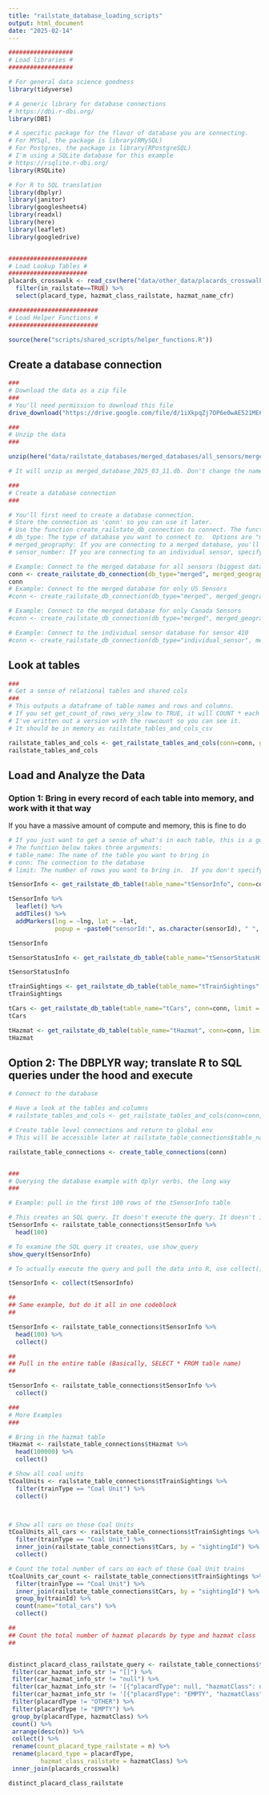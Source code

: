 ```yaml
---
title: "railstate_database_loading_scripts"
output: html_document
date: "2025-02-14"
---
```


```r

##################
# Load libraries #
##################

# For general data science goodness
library(tidyverse)

# A generic library for database connections
# https://dbi.r-dbi.org/
library(DBI)

# A specific package for the flavor of database you are connecting.  
# For MYSql, the package is library(RMySQL)
# For Postgres, the package is library(RPostgreSQL)
# I'm using a SQLite database for this example
# https://rsqlite.r-dbi.org/
library(RSQLite)

# For R to SQL translation
library(dbplyr)
library(janitor)
library(googlesheets4)
library(readxl)
library(here)
library(leaflet)
library(googledrive)


######################
# Load Lookup Tables #
######################
placards_crosswalk <- read_csv(here("data/other_data/placards_crosswalk_cfr_census_railstate.csv")) %>%
  filter(in_railstate==TRUE) %>%
  select(placard_type, hazmat_class_railstate, hazmat_name_cfr) 

#########################
# Load Helper Functions #
#########################

source(here("scripts/shared_scripts/helper_functions.R"))

```

## Create a database connection

```r

###
# Download the data as a zip file
###
# You'll need permission to download this file
drive_download("https://drive.google.com/file/d/1iXkpqZj7OP6e0wAE521ME6nSgpd3F2HX/view?usp=drive_link", path = here("data/railstate_databases/merged_databases/all_sensors/merged_databases.db.zip"), overwrite = TRUE)

###
# Unzip the data
###

unzip(here("data/railstate_databases/merged_databases/all_sensors/merged_databases.db.zip"), exdir = here("data/railstate_databases/merged_databases/all_sensors/"))

# It will unzip as merged_database_2025_03_11.db. Don't change the name.

###
# Create a database connection
###

# You'll first need to create a database connection.  
# Store the connection as 'conn' so you can use it later.
# Use the function create_railstate_db_connection to connect. The function create_railstate_db_connection has 3 arguments:
# db_type: The type of database you want to connect to.  Options are "merged" or "individual_sensor". Use merged
# merged_geography: If you are connecting to a merged database, you'll need to specify which one.  Options are "all_sensors", "us", or "canada". Use all_sensors
# sensor_number: If you are connecting to an individual sensor, specify which one. Ignore this

# Example: Connect to the merged database for all sensors (biggest database)
conn <- create_railstate_db_connection(db_type="merged", merged_geography="all_sensors", sensor_number=NULL)
conn
# Example: Connect to the merged database for only US Sensors
#conn <- create_railstate_db_connection(db_type="merged", merged_geography="us", sensor_number=NULL)

# Example: Connect to the merged database for only Canada Sensors
#conn <- create_railstate_db_connection(db_type="merged", merged_geography="canada", sensor_number=NULL)

# Example: Connect to the individual sensor database for sensor 410
#conn <- create_railstate_db_connection(db_type="individual_sensor", merged_geography=NULL, sensor_number=410)
```
## Look at tables

```r
###
# Get a sense of relational tables and shared cols
###
# This outputs a dataframe of table names and rows and columns. 
# If you set get_count_of_rows_very_slow to TRUE, it will COUNT * each of the tables, and return those values in the dataframe. For the full database and the canada database, this is a computationally intensive operation. For the full db, the cars and hazmat tables have 241 million rows each (and growing)
# I've written out a version with the rowcount so you can see it. 
# It should be in memory as railstate_tables_and_cols_csv

railstate_tables_and_cols <- get_railstate_tables_and_cols(conn=conn, get_count_of_rows_very_slow = FALSE)
railstate_tables_and_cols
```

## Load and Analyze the Data

### Option 1: Bring in every record of each table into memory, and work with it that way
If you have a massive amount of compute and memory, this is fine to do

```r

# If you just want to get a sense of what's in each table, this is a good way to do it.  
# The function below takes three arguments:
# table_name: The name of the table you want to bring in
# conn: The connection to the database
# limit: The number of rows you want to bring in.  If you don't specify, it will bring in all rows.  This is a good way to limit the number of rows you bring in. For the entire database, remember that the entire tCars and tHazmat table each have 245 million rows.

tSensorInfo <- get_railstate_db_table(table_name="tSensorInfo", conn=conn, limit = 100000)

tSensorInfo %>%
  leaflet() %>%
  addTiles() %>%
  addMarkers(lng = ~lng, lat = ~lat, 
             popup = ~paste0("sensorId:", as.character(sensorId), " ", as.character(name)))

tSensorInfo

```

```r
tSensorStatusInfo <- get_railstate_db_table(table_name="tSensorStatusHist", conn=conn, limit = 100000)

tSensorStatusInfo
```

```r

tTrainSightings <- get_railstate_db_table(table_name="tTrainSightings", conn=conn, limit = 100000)
tTrainSightings

```

```r

tCars <- get_railstate_db_table(table_name="tCars", conn=conn, limit = 100000)
tCars 

```

```r
tHazmat <- get_railstate_db_table(table_name="tHazmat", conn=conn, limit=1000000)
tHazmat
```

## Option 2: The DBPLYR way; translate R to SQL queries under the hood and execute

```r


# Connect to the database 

# Have a look at the tables and columns
# railstate_tables_and_cols <- get_railstate_tables_and_cols(conn=conn, get_count_of_rows_very_slow = TRUE)

# Create table level connections and return to global env
# This will be accessible later at railstate_table_connections$table_name

railstate_table_connections <- create_table_connections(conn)


###
# Querying the database example with dplyr verbs, the long way
###

# Example: pull in the first 100 rows of the tSensorInfo table  

# This creates an SQL query. It doesn't execute the query. It doesn't ingest a dataframe.
tSensorInfo <- railstate_table_connections$tSensorInfo %>%
  head(100) 

# To examine the SQL query it creates, use show_query
show_query(tSensorInfo)

# To actually execute the query and pull the data into R, use collect()

tSensorInfo <- collect(tSensorInfo)

##
## Same example, but do it all in one codeblock
##

tSensorInfo <- railstate_table_connections$tSensorInfo %>%
  head(100) %>%
  collect()

##
## Pull in the entire table (Basically, SELECT * FROM table name)
##

tSensorInfo <- railstate_table_connections$tSensorInfo %>%
  collect()

###
# More Examples
###

# Bring in the hazmat table
tHazmat <- railstate_table_connections$tHazmat %>%
  head(100000) %>%
  collect() 

# Show all coal units
tCoalUnits <- railstate_table_connections$tTrainSightings %>%
  filter(trainType == "Coal Unit") %>%
  collect()



# Show all cars on those Coal Units 
tCoalUnits_all_cars <- railstate_table_connections$tTrainSightings %>%
  filter(trainType == "Coal Unit") %>%
  inner_join(railstate_table_connections$tCars, by = "sightingId") %>%
  collect()

# Count the total number of cars on each of those Coal Unit trains
tCoalUnits_car_count <- railstate_table_connections$tTrainSightings %>%
  filter(trainType == "Coal Unit") %>%
  inner_join(railstate_table_connections$tCars, by = "sightingId") %>%
  group_by(trainId) %>%
  count(name="total_cars") %>%
  collect()

##
## Count the total number of hazmat placards by type and hazmat class
##


distinct_placard_class_railstate_query <- railstate_table_connections$tHazmat %>%
 filter(car_hazmat_info_str != "[]") %>%
 filter(car_hazmat_info_str != "null") %>%
 filter(car_hazmat_info_str != '[{"placardType": null, "hazmatClass": null}]') %>%
 filter(car_hazmat_info_str != '[{"placardType": "EMPTY", "hazmatClass": null}]') %>%
 filter(placardType != "OTHER") %>%
 filter(placardType != "EMPTY") %>%
 group_by(placardType, hazmatClass) %>%
 count() %>%
 arrange(desc(n)) %>%
 collect() %>%
 rename(count_placard_type_railstate = n) %>%
 rename(placard_type = placardType,
         hazmat_class_railstate = hazmatClass) %>%
 inner_join(placards_crosswalk) 

distinct_placard_class_railstate

```



